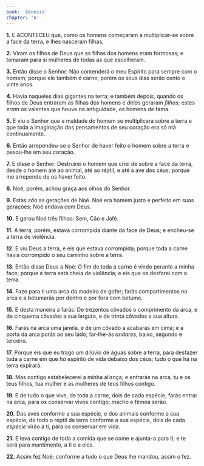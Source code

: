```yaml
---
book: 'Gênesis'
chapter: '6'
---
```


**1.** E ACONTECEU que, como os homens começaram a multiplicar-se sobre a face da terra, e lhes nasceram filhas,

**2.** Viram os filhos de Deus que as filhas dos homens eram formosas; e tomaram para si mulheres de todas as que escolheram.

**3.** Então disse o Senhor: Não contenderá o meu Espírito para sempre com o homem; porque ele também é carne; porém os seus dias serão cento e vinte anos.

**4.** Havia naqueles dias gigantes na terra; e também depois, quando os filhos de Deus entraram às filhas dos homens e *delas* geraram *filhos;* estes *eram* os valentes que houve na antiguidade, os homens de fama.

**5.** E viu o Senhor que a maldade do homem se multiplicara sobre a terra e que toda a imaginação dos pensamentos de seu coração era só má continuamente.

**6.** Então arrependeu-se o Senhor de haver feito o homem sobre a terra e pesou-lhe em seu coração.

**7.** E disse o Senhor: Destruirei o homem que criei de sobre a face da terra, desde o homem até ao animal, até ao réptil, e até à ave dos céus; porque me arrependo de os haver feito.

**8.** Noé, porém, achou graça aos olhos do Senhor.

**9.** Estas *são* as gerações de Noé. Noé era homem justo e perfeito em suas gerações; Noé andava com Deus.

**10.** E gerou Noé três filhos: Sem, Cão e Jafé.

**11.** A terra, porém, estava corrompida diante da face de Deus; e encheu-se a terra de violência.

**12.** E viu Deus a terra, e eis que estava corrompida; porque toda a carne havia corrompido o seu caminho sobre a terra.

**13.** Então disse Deus a Noé: O fim de toda a carne é vindo perante a minha face; porque a terra está cheia de violência; e eis que os desfarei com a terra.

**14.** Faze para ti uma arca da madeira de gofer; farás compartimentos na arca e a betumarás por dentro e por fora com betume.

**15.** E desta maneira a farás: De trezentos côvados o comprimento da arca, e de cinquenta côvados a sua largura, e de trinta côvados a sua altura.

**16.** Farás na arca uma janela, e de um côvado a acabarás em cima; e a porta da arca porás ao seu lado; far-lhe-ás *andares*, baixo, segundo e terceiro.

**17.** Porque eis que eu trago um dilúvio de águas sobre a terra, para desfazer toda a carne em que *há* espírito de vida debaixo dos céus; tudo o que há na terra expirará.

**18.** Mas contigo estabelecerei a minha aliança; e entrarás na arca, tu e os teus filhos, tua mulher e as mulheres de teus filhos contigo.

**19.** E de tudo o que vive, de toda a carne, dois de cada espécie, farás entrar na arca, para os conservar vivos contigo; macho e fêmea serão.

**20.** Das aves conforme a sua espécie, e dos animais conforme a sua espécie, de todo o réptil da terra conforme a sua espécie, dois de cada *espécie* virão a ti, para os conservar em vida.

**21.** E leva contigo de toda a comida que se come e ajunta-a para ti; e te será para mantimento, a ti e a eles.

**22.** Assim fez Noé; conforme a tudo o que Deus lhe mandou, assim o fez.